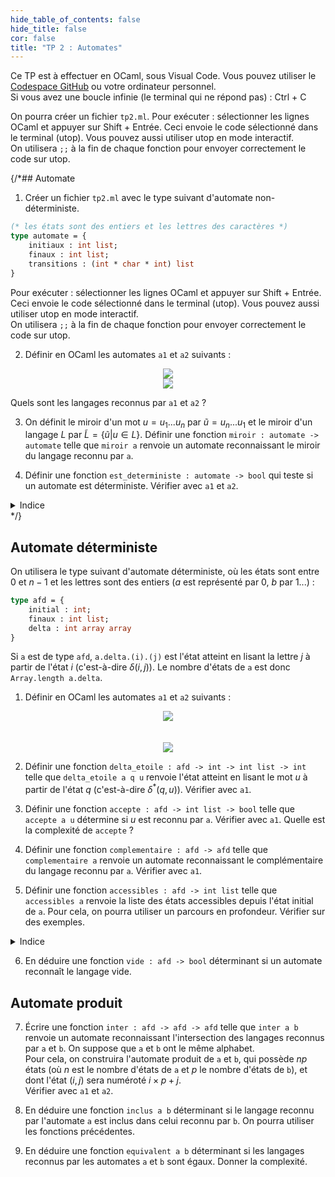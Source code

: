 ```yaml
---
hide_table_of_contents: false
hide_title: false
cor: false
title: "TP 2 : Automates"
---
```


Ce TP est à effectuer en OCaml, sous Visual Code. Vous pouvez utiliser le [Codespace GitHub](../0_codespace.md) ou votre ordinateur personnel.  
Si vous avez une boucle infinie (le terminal qui ne répond pas) : Ctrl + C

On pourra créer un fichier `tp2.ml`. Pour exécuter : sélectionner les lignes OCaml et appuyer sur Shift + Entrée. Ceci envoie le code sélectionné dans le terminal (utop). Vous pouvez aussi utiliser utop en mode interactif.  
On utilisera `;;` à la fin de chaque fonction pour envoyer correctement le code sur utop.

{/*## Automate

1. Créer un fichier `tp2.ml` avec le type suivant d'automate non-déterministe. 

```ocaml
(* les états sont des entiers et les lettres des caractères *)
type automate = { 
    initiaux : int list;
    finaux : int list;
    transitions : (int * char * int) list
}
```

Pour exécuter : sélectionner les lignes OCaml et appuyer sur Shift + Entrée. Ceci envoie le code sélectionné dans le terminal (utop). Vous pouvez aussi utiliser utop en mode interactif.  
On utilisera `;;` à la fin de chaque fonction pour envoyer correctement le code sur utop. 

2. Définir en OCaml les automates `a1` et `a2` suivants :


<center>
<img src={a1} width={230}/>
</center>
<center>
<img src={a2} width={360}/>
</center>

Quels sont les langages reconnus par `a1` et `a2` ?

3. On définit le miroir d'un mot $u = u_1 ... u_n$ par $\widetilde{u} = u_n ... u_1$ et le miroir d'un langage $L$ par $\widetilde{L} = \{\widetilde{u} | u \in L\}$. 
Définir une fonction `miroir : automate -> automate` telle que `miroir a` renvoie un automate reconnaissant le miroir du langage reconnu par `a`.

4. Définir une fonction `est_deterministe : automate -> bool` qui teste si un automate est déterministe. Vérifier avec `a1` et `a2`.

<details>
<summary>Indice</summary>

```ocaml
let est_deterministe a =
  let rec aux = function
      | [] -> true
      | (q1, a, q2)::q -> 
          let rec aux2 = function
              ...
          in aux2 q
  in ...
```

</details> */}

## Automate déterministe

On utilisera le type suivant d'automate déterministe, où les états sont entre $0$ et $n-1$ et les lettres sont des entiers ($a$ est représenté par $0$, $b$ par $1$...) :

```ocaml
type afd = { 
    initial : int;
    finaux : int list;
    delta : int array array
}
```

Si `a` est de type `afd`, `a.delta.(i).(j)` est l'état atteint en lisant la lettre $j$ à partir de l'état $i$ (c'est-à-dire $\delta(i, j)$). Le nombre d'états de `a` est donc `Array.length a.delta`.

1. Définir en OCaml les automates `a1` et `a2` suivants :


<center>
<img src={a1} width={200}/>
</center><br></br>
<center>
<img src={a2} width={320}/>
</center>


2. Définir une fonction `delta_etoile : afd -> int -> int list -> int` telle que `delta_etoile a q u` renvoie l'état atteint en lisant le mot $u$ à partir de l'état $q$ (c'est-à-dire $\delta^*(q, u)$). Vérifier avec `a1`.

3. Définir une fonction `accepte : afd -> int list -> bool` telle que `accepte a u` détermine si $u$ est reconnu par `a`. Vérifier avec `a1`. Quelle est la complexité de `accepte` ?

4. Définir une fonction `complementaire : afd -> afd` telle que `complementaire a` renvoie un automate reconnaissant le complémentaire du langage reconnu par `a`. Vérifier avec `a1`.

5. Définir une fonction `accessibles : afd -> int list` telle que `accessibles a` renvoie la liste des états accessibles depuis l'état initial de `a`. Pour cela, on pourra utiliser un parcours en profondeur. Vérifier sur des exemples.

<details>
<summary>Indice</summary>

```ocaml
let accessibles a =
  let vus = ... in (* vus.(i) = true si l'état i a été visité *)
  let rec aux q = (* parcours en profondeur depuis l'état q *)
    ...
  aux a.initial; (* on commence le parcours en profondeur depuis l'état initial *)
  ...
```

</details>

6. En déduire une fonction `vide : afd -> bool` déterminant si un automate reconnaît le langage vide.

## Automate produit

7. Écrire une fonction `inter : afd -> afd -> afd` telle que `inter a b` renvoie un automate reconnaissant l'intersection des langages reconnus par `a` et `b`. On suppose que `a` et `b` ont le même alphabet.  
Pour cela, on construira l'automate produit de `a` et `b`, qui possède $np$ états (où $n$ est le nombre d'états de `a` et $p$ le nombre d'états de `b`), et dont l'état $(i, j)$ sera numéroté $i \times p + j$.  
Vérifier avec `a1` et `a2`.

8. En déduire une fonction `inclus a b` déterminant si le langage reconnu par l'automate `a` est inclus dans celui reconnu par `b`. On pourra utiliser les fonctions précédentes.

9. En déduire une fonction `equivalent a b` déterminant si les langages reconnus par les automates `a` et `b` sont égaux. Donner la complexité.
